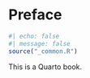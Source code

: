 # Preface {#sec-preface .unnumbered}

```r
#| echo: false
#| message: false
source("_common.R")
```

This is a Quarto book.
